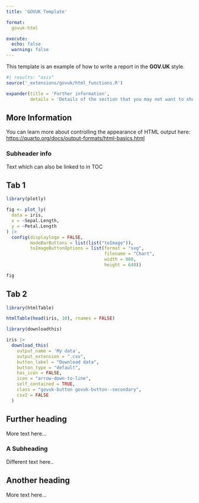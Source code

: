 ```yaml
---
title: 'GOVUK Template'

format:
  govuk-html

execute:
  echo: false
  warning: false
---
```




This template is an example of how to write a report in the **GOV.UK** style.


```r
#| results: "asis"
source('_extensions/govuk/html_functions.R')

expander(title = 'Further information', 
         details = 'Details of the section that you may not want to show as part of the main page but as extra information for anyone particularly interested.')

```

## More Information 

You can learn more about controlling the appearance of HTML output here: <https://quarto.org/docs/output-formats/html-basics.html>

### Subheader info
Text which can also be linked to in TOC

::: {.panel-tabset}

## Tab 1

```r

library(plotly)

fig <- plot_ly(
  data = iris,
  x = ~Sepal.Length,
  y = ~Petal.Length
) |> 
  config(displaylogo = FALSE,
         modeBarButtons = list(list("toImage")),
         toImageButtonOptions = list(format = "svg",
                                     filename = "Chart",
                                     width = 900,
                                     height = 640))

fig

```


## Tab 2

```r

library(htmlTable)

htmlTable(head(iris, 10), rnames = FALSE)

```

:::

```r

library(downloadthis)

iris |>
  download_this(
    output_name = 'My data',
    output_extension = ".csv",
    button_label = "Download data",
    button_type = "default",
    has_icon = FALSE,
    icon = "arrow-down-to-line",
    self_contained = TRUE,
    class = "govuk-button govuk-button--secondary",
    csv2 = FALSE
  )

```

## Further heading

More text here...

### A Subheading 

Different text here..

## Another heading

More text here...

